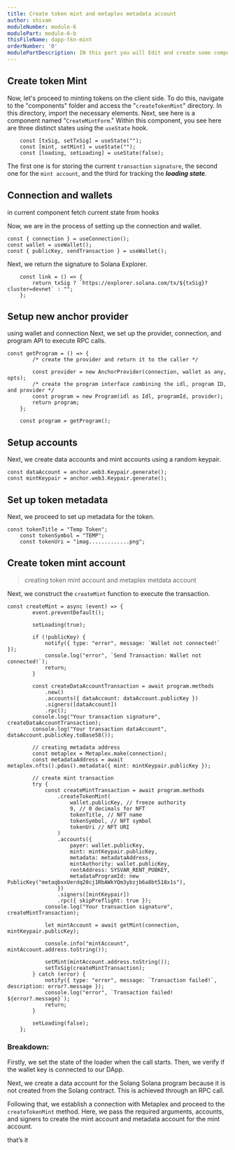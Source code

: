 ```yaml
---
title: Create token mint and metaplex metadata account
author: shivam
moduleNumber: module-6
modulePart: module-6-b
thisFileName: dapp-tkn-mint
orderNumber: '0'
modulePartDescription: IN this part you will Edit and create some components to integrate solana contract on frontend side.
---
```


## Create token Mint

Now, let's proceed to minting tokens on the client side. To do this, navigate to the "components" folder and access the "`createTokenMint`" directory. In this directory, import the necessary elements. Next, see here is  a component named "`CreateMintForm`." Within this component, you see here are three distinct states using the `useState` hook.

```tsx
    const [txSig, setTxSig] = useState("");
    const [mint, setMint] = useState("");
    const [loading, setLoading] = useState(false);
```

The first one is for storing the current `transaction` `signature`, the second one for the `mint account`, and the third for tracking the ***loading state***.

## Connection and wallets

in current component
fetch current state from hooks

Now, we are in the process of setting up the connection and wallet.

```tsx
const { connection } = useConnection();
const wallet = useWallet();
const { publicKey, sendTransaction } = useWallet();
```

Next, we return the signature to Solana Explorer. 

```tsx
    const link = () => {
        return txSig ? `https://explorer.solana.com/tx/${txSig}?cluster=devnet` : "";
    };
```

## Setup new anchor provider

using wallet and connection
Next, we set up the provider, connection, and program API to execute RPC calls.

```tsx
const getProgram = () => {
        /* create the provider and return it to the caller */

        const provider = new AnchorProvider(connection, wallet as any, opts);
        /* create the program interface combining the idl, program ID, and provider */
        const program = new Program(idl as Idl, programId, provider);
        return program;
    };

    const program = getProgram();
```

## Setup accounts

Next, we create data accounts and mint accounts using a random keypair.

```tsx
const dataAccount = anchor.web3.Keypair.generate();
const mintKeypair = anchor.web3.Keypair.generate();
```

## Set up token metadata

Next, we proceed to set up metadata for the token.

```tsx
const tokenTitle = "Temp Token";
    const tokenSymbol = "TEMP";
    const tokenUri = "imag.............png";
```

## Create token mint account

> creating token mint account and metaplex metdata account 

Next, we construct the `createMint` function to execute the transaction.

```tsx
const createMint = async (event) => {
        event.preventDefault();

        setLoading(true);

        if (!publicKey) {
            notify({ type: "error", message: `Wallet not connected!` });
            console.log("error", `Send Transaction: Wallet not connected!`);
            return;
        }

        const createDataAccountTransaction = await program.methods
            .new()
            .accounts({ dataAccount: dataAccount.publicKey })
            .signers([dataAccount])
            .rpc();
        console.log("Your transaction signature", createDataAccountTransaction);
        console.log("Your transaction dataAccount", dataAccount.publicKey.toBase58());

        // creating metadata address
        const metaplex = Metaplex.make(connection);
        const metadataAddress = await metaplex.nfts().pdas().metadata({ mint: mintKeypair.publicKey });

        // create mint transaction
        try {
            const createMintTransaction = await program.methods
                .createTokenMint(
                    wallet.publicKey, // freeze authority
                    9, // 0 decimals for NFT
                    tokenTitle, // NFT name
                    tokenSymbol, // NFT symbol
                    tokenUri // NFT URI
                )
                .accounts({
                    payer: wallet.publicKey,
                    mint: mintKeypair.publicKey,
                    metadata: metadataAddress,
                    mintAuthority: wallet.publicKey,
                    rentAddress: SYSVAR_RENT_PUBKEY,
                    metadataProgramId: new PublicKey("metaqbxxUerdq28cj1RbAWkYQm3ybzjb6a8bt518x1s"),
                })
                .signers([mintKeypair])
                .rpc({ skipPreflight: true });
            console.log("Your transaction signature", createMintTransaction);

            let mintAccount = await getMint(connection, mintKeypair.publicKey);

            console.info("mintAccount", mintAccount.address.toString());

            setMint(mintAccount.address.toString());
            setTxSig(createMintTransaction);
        } catch (error) {
            notify({ type: "error", message: `Transaction failed!`, description: error?.message });
            console.log("error", `Transaction failed! ${error?.message}`);
            return;
        }

        setLoading(false);
    };
```

### Breakdown:

Firstly, we set the state of the loader when the call starts. Then, we verify if the wallet key is connected to our DApp.

Next, we create a data account for the Solang Solana program because it is not created from the Solang contract. This is achieved through an RPC call.

Following that, we establish a connection with Metaplex and proceed to the `createTokenMint` method. Here, we pass the required arguments, accounts, and signers to create the mint account and metadata account for the mint account.

that’s it